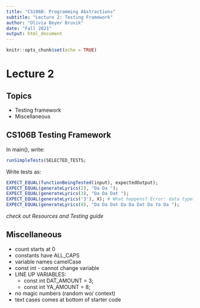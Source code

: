 ```yaml
---
title: "CS106B: Programming Abstractions"
subtitle: "Lecture 2: Testing Framework"
author: "Olivia Beyer Bruvik"
date: "Fall 2021"
output: html_document
---
```


```r
knitr::opts_chunk$set(echo = TRUE)
```

# Lecture 2 {.tabset}

## Topics
- Testing framework
- Miscellaneous

## CS106B Testing Framework

In main(), write:
```r
runSimpleTests(SELECTED_TESTS;
```

Write tests as:
```r
EXPECT_EQUAL(functionBeingTested(input), expectedOutput);
EXPECT_EQUAL(generateLyrics(2), "Da Da ");
EXPECT_EQUAL(generateLyrics(3), "Da Da Dat ");
EXPECT_EQUAL(generateLyrics('3'), X); # What happens? Error: data type?
EXPECT_EQUAL(generateLyrics(8), "Da Da Dat Da Da Dat Da Ya Da ");

```

*check out Resources and Testing guide*

## Miscellaneous
- count starts at 0
- constants have ALL_CAPS
- variable names camelCase
- const int - cannot change variable
- LINE UP VARIABLES: 
  + const int DAT_AMOUNT = 3;
  + const int  YA_AMOUNT = 8;
- no magic numbers (random wo/ context)
- text cases comes at bottom of starter code
